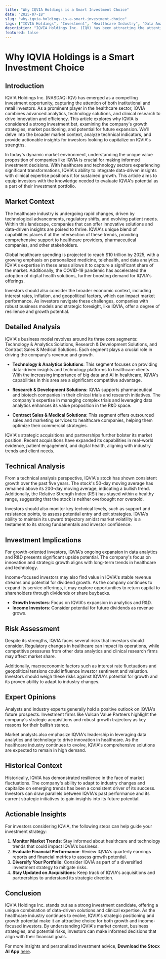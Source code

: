 ```yaml
---
title: "Why IQVIA Holdings is a Smart Investment Choice"
date: "2025-07-18"
slug: "why-iqvia-holdings-is-a-smart-investment-choice"
tags: ["IQVIA Holdings", "Investment", "Healthcare Industry", "Data Analytics", "Stock Market", "Financial Analysis", "Growth Investing", "Technical Analysis", "Retail Investors", "Market Trends"]
description: "IQVIA Holdings Inc. (IQV) has been attracting the attention of investment firms like Vulcan Value Partners due to its resilient business model and strategic positioning in the healthcare industry. This article delves into the reasons behind IQVIA's appeal as a promising investment opportunity. IQVIA leverages its unique blend of data analytics, technology solutions, and clinical research capabilities to support the healthcare sector's evolving needs. The company’s robust revenue growth, driven by a combination of organic expansion and strategic acquisitions, positions it well for the future. This analysis will explore the broader market context, provide a detailed breakdown of IQVIA’s business strategies, and offer actionable insights for different types of retail investors. Additionally, we will assess potential risks and examine historical market trends to provide a well-rounded view of IQVIA as an investment. Whether you're a growth-focused investor or seeking stable returns, understanding IQVIA's market position and future prospects is essential. Read on to explore how IQVIA stands out in today's market and why it could be a valuable addition to your investment portfolio."
featured: false
---
```


# Why IQVIA Holdings is a Smart Investment Choice

## Introduction

IQVIA Holdings Inc. (NASDAQ: IQV) has emerged as a compelling investment opportunity, capturing the attention of both institutional and retail investors. As a prominent player in the healthcare sector, IQVIA combines advanced analytics, technology solutions, and clinical research to drive innovation and efficiency. This article explores why IQVIA is considered a strong investment bet, examining the company's growth strategies, market positioning, and potential for future expansion. We'll delve into the broader market context, analyze technical indicators, and provide actionable insights for investors looking to capitalize on IQVIA's strengths.

In today's dynamic market environment, understanding the unique value proposition of companies like IQVIA is crucial for making informed investment decisions. With healthcare and technology sectors experiencing significant transformations, IQVIA's ability to integrate data-driven insights with clinical expertise positions it for sustained growth. This article aims to equip investors with the knowledge needed to evaluate IQVIA's potential as a part of their investment portfolio.

## Market Context

The healthcare industry is undergoing rapid changes, driven by technological advancements, regulatory shifts, and evolving patient needs. Within this landscape, companies that can offer innovative solutions and data-driven insights are poised to thrive. IQVIA's unique blend of capabilities places it at the intersection of these trends, providing comprehensive support to healthcare providers, pharmaceutical companies, and other stakeholders.

Global healthcare spending is projected to reach $10 trillion by 2025, with a growing emphasis on personalized medicine, telehealth, and data analytics. IQVIA's expertise in these areas allows it to capture a significant share of the market. Additionally, the COVID-19 pandemic has accelerated the adoption of digital health solutions, further boosting demand for IQVIA's offerings.

Investors should also consider the broader economic context, including interest rates, inflation, and geopolitical factors, which can impact market performance. As investors navigate these challenges, companies with robust business models and strategic foresight, like IQVIA, offer a degree of resilience and growth potential.

## Detailed Analysis

IQVIA's business model revolves around its three core segments: Technology & Analytics Solutions, Research & Development Solutions, and Contract Sales & Medical Solutions. Each segment plays a crucial role in driving the company's revenue and growth.

- **Technology & Analytics Solutions**: This segment focuses on providing data-driven insights and technology platforms to healthcare clients. With the increasing importance of big data and AI in healthcare, IQVIA's capabilities in this area are a significant competitive advantage.

- **Research & Development Solutions**: IQVIA supports pharmaceutical and biotech companies in their clinical trials and research initiatives. The company's expertise in managing complex trials and leveraging data analytics enhances its value proposition in the R&D space.

- **Contract Sales & Medical Solutions**: This segment offers outsourced sales and marketing services to healthcare companies, helping them optimize their commercial strategies.

IQVIA's strategic acquisitions and partnerships further bolster its market position. Recent acquisitions have expanded its capabilities in real-world evidence, patient engagement, and digital health, aligning with industry trends and client needs.

## Technical Analysis

From a technical analysis perspective, IQVIA's stock has shown consistent growth over the past five years. The stock's 50-day moving average has remained above its 200-day moving average, indicating a bullish trend. Additionally, the Relative Strength Index (RSI) has stayed within a healthy range, suggesting that the stock is neither overbought nor oversold.

Investors should also monitor key technical levels, such as support and resistance points, to assess potential entry and exit strategies. IQVIA's ability to maintain its upward trajectory amidst market volatility is a testament to its strong fundamentals and investor confidence.

## Investment Implications

For growth-oriented investors, IQVIA's ongoing expansion in data analytics and R&D presents significant upside potential. The company's focus on innovation and strategic growth aligns with long-term trends in healthcare and technology.

Income-focused investors may also find value in IQVIA's stable revenue streams and potential for dividend growth. As the company continues to expand its service offerings, it may explore opportunities to return capital to shareholders through dividends or share buybacks.

- **Growth Investors**: Focus on IQVIA's expansion in analytics and R&D.
- **Income Investors**: Consider potential for future dividends as revenue grows.

## Risk Assessment

Despite its strengths, IQVIA faces several risks that investors should consider. Regulatory changes in healthcare can impact its operations, while competitive pressures from other data analytics and clinical research firms may affect market share.

Additionally, macroeconomic factors such as interest rate fluctuations and geopolitical tensions could influence investor sentiment and valuation. Investors should weigh these risks against IQVIA's potential for growth and its proven ability to adapt to industry changes.

## Expert Opinions

Analysts and industry experts generally hold a positive outlook on IQVIA's future prospects. Investment firms like Vulcan Value Partners highlight the company's strategic acquisitions and robust growth trajectory as key reasons for their bullish stance.

Market analysts also emphasize IQVIA's leadership in leveraging data analytics and technology to drive innovation in healthcare. As the healthcare industry continues to evolve, IQVIA's comprehensive solutions are expected to remain in high demand.

## Historical Context

Historically, IQVIA has demonstrated resilience in the face of market fluctuations. The company's ability to adapt to industry changes and capitalize on emerging trends has been a consistent driver of its success. Investors can draw parallels between IQVIA's past performance and its current strategic initiatives to gain insights into its future potential.

## Actionable Insights

For investors considering IQVIA, the following steps can help guide your investment strategy:

1. **Monitor Market Trends**: Stay informed about healthcare and technology trends that could impact IQVIA's business.
2. **Evaluate Financial Performance**: Review IQVIA's quarterly earnings reports and financial metrics to assess growth potential.
3. **Diversify Your Portfolio**: Consider IQVIA as part of a diversified investment strategy to mitigate risks.
4. **Stay Updated on Acquisitions**: Keep track of IQVIA's acquisitions and partnerships to understand its strategic direction.

## Conclusion

IQVIA Holdings Inc. stands out as a strong investment candidate, offering a unique combination of data-driven solutions and clinical expertise. As the healthcare industry continues to evolve, IQVIA's strategic positioning and growth potential make it an attractive choice for both growth and income-focused investors. By understanding IQVIA's market context, business strategies, and potential risks, investors can make informed decisions that align with their financial goals.

For more insights and personalized investment advice, **Download the Stocx AI App** [here](https://stocx.co).
